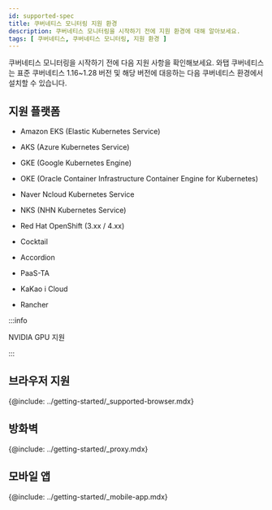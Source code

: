```yaml
---
id: supported-spec
title: 쿠버네티스 모니터링 지원 환경
description: 쿠버네티스 모니터링을 시작하기 전에 지원 환경에 대해 알아보세요.
tags: [ 쿠버네티스, 쿠버네티스 모니터링, 지원 환경 ]
---
```


쿠버네티스 모니터링을 시작하기 전에 다음 지원 사항을 확인해보세요. 와탭 쿠버네티스는 표준 쿠버네티스 1.16~1.28 버전 및 해당 버전에 대응하는 다음 쿠버네티스 환경에서 설치할 수 있습니다.

## 지원 플랫폼

- Amazon EKS (Elastic Kubernetes Service)

- AKS (Azure Kubernetes Service)

- GKE (Google Kubernetes Engine)

- OKE (Oracle Container Infrastructure Container Engine for Kubernetes)

- Naver Ncloud Kubernetes Service

- NKS (NHN Kubernetes Service)

- Red Hat OpenShift (3.xx / 4.xx)

- Cocktail

- Accordion

- PaaS-TA

- KaKao i Cloud

- Rancher

:::info

NVIDIA GPU 지원

:::

## 브라우저 지원

{@include: ../getting-started/_supported-browser.mdx}

## 방화벽

{@include: ../getting-started/_proxy.mdx} 

## 모바일 앱

{@include: ../getting-started/_mobile-app.mdx}  
